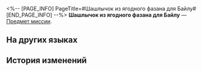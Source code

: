 <%-- [PAGE_INFO]
PageTitle=#Шашлычок из ягодного фазана для Байлу#
[END_PAGE_INFO] --%>
{{Предмет Инфобокс
|id          = 140244
|Изображение = Предмет Шашлычок из ягодного фазана для Байлу.png
|Тип         = Предмет миссии
|Инвентарь   = Миссии
|Редкость    = 3
|Эффект      = 
|Описание    = Ягодные фазаны сосуществуют с растениями, а с их хвостов свисает множество плодов.<br />Шашлычки из ягодных фазанов - полностью фруктовые, в процессе приготовления не страдает ни один ягодный фазан.
}}
{{Описание|''«Так это... мясное блюдо или вегетарианское?»''}}
'''Шашлычок из ягодного фазана для Байлу''' — [[Предмет миссии]].

==На других языках==
{{На других языках
|en   = Berrypheasant skewers bought for Bailu
|zhs  = 给白露买的琼实鸟串
|zht  = 幫白露買的瓊實鳥串
|ja   = 白露に買ってあげた玉実鳥串
|ko   = 백로에게 사 주는 열매공작 꼬치
|es   = Una brocheta de bayafaisán que compraste para Bailu.
|fr   = Brochettes de faisans à baies pour Bailu
|ru   = Шашлычок из ягодного фазана для Байлу
|th   = Berrypheasant Skewer ที่ซื้อให้ Bailu
|vi   = Thịt Chim Xiên Berry Mua Cho Bailu
|de   = Für Bailu gekaufte Beerenfasanspieße
|id   = Berrypheasant Skewer yang Dibeli untuk Bailu
|pt   = Espetinhos de Faisão Frutado Comprados para Bailu
}}

==История изменений==
{{История изменений|3.5}}